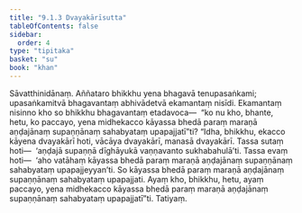 ```yaml
---
title: "9.1.3 Dvayakārīsutta"
tableOfContents: false
sidebar:
  order: 4
type: "tipitaka"
basket: "su"
book: "khan"
---
```



<DynamicBreadcrumb />

<Division number="394" book="khan">

<Paragraph number="1189" book="khan">
Sāvatthinidānaṃ. Aññataro bhikkhu yena bhagavā tenupasaṅkami; upasaṅkamitvā bhagavantaṃ abhivādetvā ekamantaṃ nisīdi. Ekamantaṃ nisinno kho so bhikkhu bhagavantaṃ etadavoca—  “ko nu kho, bhante, hetu, ko paccayo, yena midhekacco kāyassa bhedā paraṃ maraṇā aṇḍajānaṃ supaṇṇānaṃ sahabyataṃ upapajjatī”ti? “Idha, bhikkhu, ekacco kāyena dvayakārī hoti, vācāya dvayakārī, manasā dvayakārī. Tassa sutaṃ hoti—  ‘aṇḍajā supaṇṇā dīghāyukā vaṇṇavanto sukhabahulā’ti. Tassa evaṃ hoti—  ‘aho vatāhaṃ kāyassa bhedā paraṃ maraṇā aṇḍajānaṃ supaṇṇānaṃ sahabyataṃ upapajjeyyan’ti. So kāyassa bhedā paraṃ maraṇā aṇḍajānaṃ supaṇṇānaṃ sahabyataṃ upapajjati. Ayaṃ kho, bhikkhu, hetu, ayaṃ paccayo, yena midhekacco kāyassa bhedā paraṃ maraṇā aṇḍajānaṃ supaṇṇānaṃ sahabyataṃ upapajjatī”ti.

</Paragraph>
</Division>

<Paragraph number="1190" type="center" book="khan">
Tatiyaṃ.
</Paragraph>